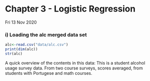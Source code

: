# Chapter 3 - Logistic Regression

Fri 13 Nov 2020

### i) Loading the alc merged data set

```r
alc<-read.csv("data/alc.csv")
print(dim(alc))
str(alc)
```
A quick overview of the contents in this data:
This is a student alcohol usage survey data. From two course surveys,
scores averaged, from students with Portugese and math courses.


